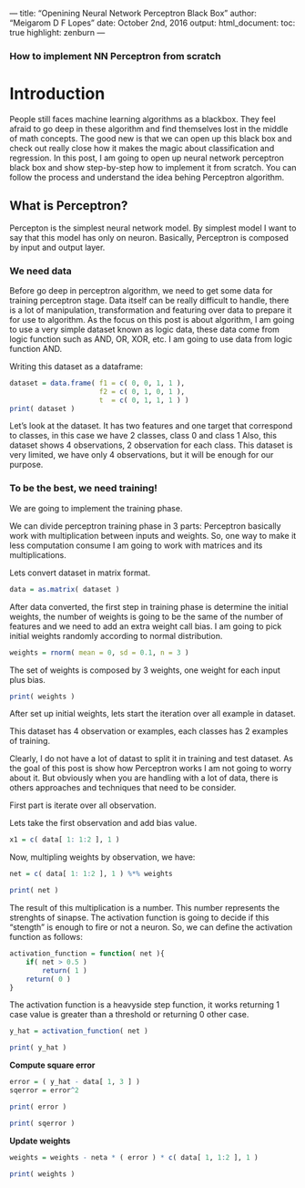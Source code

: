 --- title: "Openining Neural Network Perceptron Black Box"
author: "Meigarom D F Lopes"
date: October 2nd, 2016
output:
    html_document:
    toc: true
    highlight: zenburn
---

### How to implement NN Perceptron from scratch
# Introduction
People still faces machine learning algorithms as a blackbox. They feel afraid to go deep in these algorithm and find themselves lost in the 
middle of math concepts. The good new is that we can open up this black box and check out really close how it makes the magic about 
classification and regression.
In this post, I am going to open up neural network perceptron black box and show step-by-step how to implement it from scratch. You can 
follow the process and understand the idea behing Perceptron algorithm. 

## What is Perceptron?
Percepton is the simplest neural network model. By simplest model I want to say that this model has only on neuron. Basically, Perceptron is
composed by input and output layer.

### We need data
Before go deep in perceptron algorithm, we need to get some data for training perceptron stage. Data itself can be really difficult to 
handle, there is a lot of manipulation, transformation and featuring over data to prepare it for use to algorithm. As the focus on this post
is about algorithm, I am going to use a very simple dataset known as logic data, these data come from logic function such as AND, OR, XOR,
etc.  I am going to use data from logic function AND.

Writing this dataset as a dataframe:

```r
dataset = data.frame( f1 = c( 0, 0, 1, 1 ), 
                      f2 = c( 0, 1, 0, 1 ), 
                      t  = c( 0, 1, 1, 1 ) )
print( dataset )
```

Let's look at the dataset. It has two features and one target that correspond to classes, in this case we have 2 classes, class 0 and class 1
Also, this dataset shows 4 observations, 2 observation for each class. 
This dataset is very limited, we have only 4 observations, but it will be enough for our purpose. 

### To be the best, we need training!
We are going to implement the training phase.

We can divide perceptron training phase in 3 parts: 
Perceptron basically work with multiplication between inputs and weights. So, one way to make it less computation consume I am going to work with matrices and its multiplications.

Lets convert dataset in matrix format. 
```r
data = as.matrix( dataset )
```
After data converted, the first step in training phase is determine the initial weights, the number of weights is going to be the same of the number of features and we need to add an extra weight call bias.
I am going to pick initial weights randomly according to normal distribution. 

```r
weights = rnorm( mean = 0, sd = 0.1, n = 3 )
```

The set of weights is composed by 3 weights, one weight for each input plus bias.

```r
print( weights )
```

After set up initial weights, lets start the iteration over all example in dataset.

This dataset has 4 observation or examples, each classes has 2 examples of training.

Clearly, I do not have a lot of datast to split it in training and test dataset. As the goal of this post is show how Perceptron works I am not going to worry about it. But obviously when you are handling with
a lot of data, there is others approaches and techniques that need to be consider.

First part is iterate over all observation. 

Lets take the first observation and add bias value.
```r
x1 = c( data[ 1: 1:2 ], 1 )
```

Now, multipling weights by observation, we have:
```r
net = c( data[ 1: 1:2 ], 1 ) %*% weights
```

```r
print( net ) 
```

The result of this multiplication is a number. This number represents the strenghts of sinapse. The activation function is going to decide if this "stength" is enough to fire or not a neuron.
So, we can define the activation function as follows:

```r
activation_function = function( net ){
    if( net > 0.5 )
        return( 1 )
    return( 0 )
}
```

The activation function is a heavyside step function, it works returning 1 case value is greater than a threshold or returning 0 other case.

```r
y_hat = activation_function( net )
```

```r
print( y_hat )
```


**Compute square error**
```r
error = ( y_hat - data[ 1, 3 ] )
sqerror = error^2
```

```r
print( error )
```

```r
print( sqerror )
```

**Update weights**
```r
weights = weights - neta * ( error ) * c( data[ 1, 1:2 ], 1 )
```

```r
print( weights )
```
